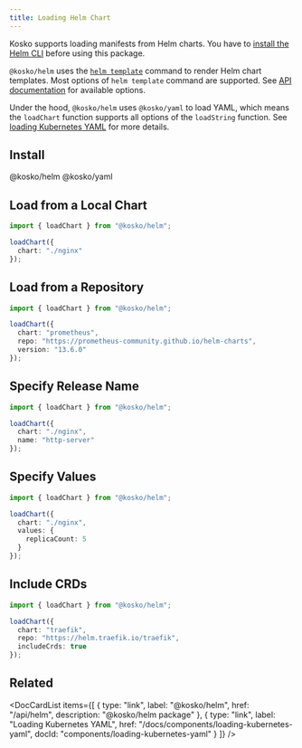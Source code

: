 ```yaml
---
title: Loading Helm Chart
---
```



Kosko supports loading manifests from Helm charts. You have to [install the Helm CLI](https://helm.sh/docs/intro/install/) before using this package.

`@kosko/helm` uses the [`helm template`](https://helm.sh/docs/helm/helm_template/) command to render Helm chart templates. Most options of `helm template` command are supported. See [API documentation](/api/helm) for available options.

Under the hood, `@kosko/helm` uses `@kosko/yaml` to load YAML, which means the `loadChart` function supports all options of the `loadString` function. See [loading Kubernetes YAML](./loading-kubernetes-yaml.mdx) for more details.

## Install

<NpmInstallCommand>@kosko/helm @kosko/yaml</NpmInstallCommand>

## Load from a Local Chart

```ts ts2js
import { loadChart } from "@kosko/helm";

loadChart({
  chart: "./nginx"
});
```

## Load from a Repository

```ts ts2js
import { loadChart } from "@kosko/helm";

loadChart({
  chart: "prometheus",
  repo: "https://prometheus-community.github.io/helm-charts",
  version: "13.6.0"
});
```

## Specify Release Name

```ts ts2js
import { loadChart } from "@kosko/helm";

loadChart({
  chart: "./nginx",
  name: "http-server"
});
```

## Specify Values

```ts ts2js
import { loadChart } from "@kosko/helm";

loadChart({
  chart: "./nginx",
  values: {
    replicaCount: 5
  }
});
```

## Include CRDs

```ts ts2js
import { loadChart } from "@kosko/helm";

loadChart({
  chart: "traefik",
  repo: "https://helm.traefik.io/traefik",
  includeCrds: true
});
```

## Related

<DocCardList
  items={[
    {
      type: "link",
      label: "@kosko/helm",
      href: "/api/helm",
      description: "@kosko/helm package"
    },
    {
      type: "link",
      label: "Loading Kubernetes YAML",
      href: "/docs/components/loading-kubernetes-yaml",
      docId: "components/loading-kubernetes-yaml"
    }
  ]}
/>
